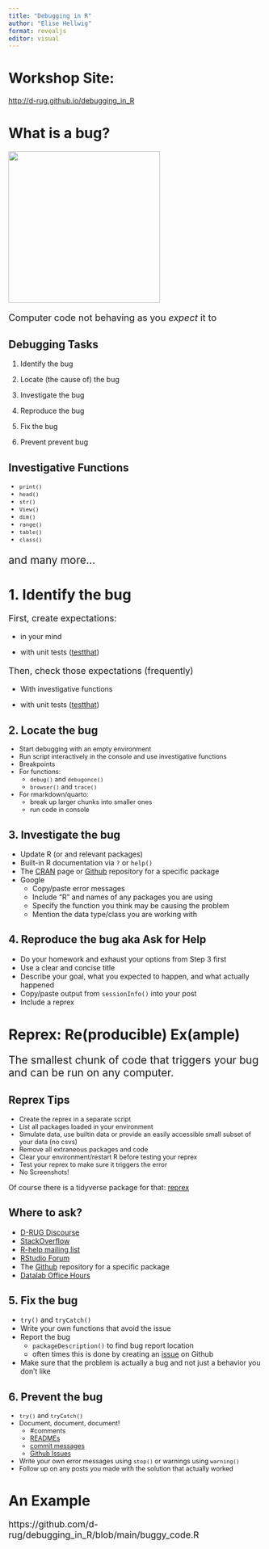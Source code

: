 ```yaml
---
title: "Debugging in R"
author: "Elise Hellwig"
format: revealjs
editor: visual
---
```


# Workshop Site:

<http://d-rug.github.io/debugging_in_R>

# What is a bug?

![](images/computer-bug.jpg){fig-alt="moth taped to notebook page with caption \"first case of bug being found\"" width="300"}


::: {style="font-size: 130%;"}

Computer code not behaving as you *expect* it to
:::

## Debugging Tasks

1.  Identify the bug

2.  Locate (the cause of) the bug

3.  Investigate the bug

4.  Reproduce the bug

5.  Fix the bug

6.  Prevent prevent bug

## Investigative Functions

::: {style="font-size: 90%;"}
-   `print()`
-   `head()`
-   `str()`
-   `View()`
-   `dim()`
-   `range()`
-   `table()`
-   `class()`
:::

::: {style="font-size: 150%;"}
and many more...
:::

# 1. Identify the bug

::: {style="font-size: 125%;"}
First, create expectations:
:::

-   in your mind

-   with unit tests ([testthat](https://testthat.r-lib.org/))

::: {style="font-size: 125%;"}
Then, check those expectations (frequently)
:::

-   With investigative functions

-   with unit tests ([testthat](https://testthat.r-lib.org/))

## 2. Locate the bug

::: {style="font-size: 90%;"}
-   Start debugging with an empty environment
-   Run script interactively in the console and use investigative functions
-   Breakpoints
-   For functions:
    -   `debug()` and `debugonce()`
    -   `browser()` and `trace()`
-   For rmarkdown/quarto:
    -   break up larger chunks into smaller ones
    -   run code in console
:::

## 3. Investigate the bug

-   Update R (or and relevant packages)
-   Built-in R documentation via `?` or `help()`
-   The [CRAN](https://cran.r-project.org/) page or [Github](https://github.com/) repository for a specific package
-   Google
    -   Copy/paste error messages
    -   Include "R" and names of any packages you are using
    -   Specify the function you think may be causing the problem
    -   Mention the data type/class you are working with

## 4. Reproduce the bug aka Ask for Help

-   Do your homework and exhaust your options from Step 3 first
-   Use a clear and concise title
-   Describe your goal, what you expected to happen, and what actually happened
-   Copy/paste output from `sessionInfo()` into your post
-   Include a reprex

# Reprex: Re(producible) Ex(ample)

::: {style="font-size: 150%;"}
The smallest chunk of code that triggers your bug and can be run on any computer.
:::

## Reprex Tips

::: {style="font-size: 90%;"}
-   Create the reprex in a separate script
-   List all packages loaded in your environment
-   Simulate data, use builtin data or provide an easily accessible small subset of your data (no csvs)
-   Remove all extraneous packages and code
-   Clear your environment/restart R before testing your reprex
-   Test your reprex to make sure it triggers the error
-   No Screenshots!
:::

Of course there is a tidyverse package for that: [reprex](https://reprex.tidyverse.org/)

## Where to ask?

-   [D-RUG Discourse](https://d-rug.discourse.group/top?period=all)
-   [StackOverflow](https://stackoverflow.com/questions/tagged/r)
-   [R-help mailing list](https://stat.ethz.ch/mailman/listinfo/r-help)
-   [RStudio Forum](https://community.rstudio.com/)
-   The [Github](https://github.com/) repository for a specific package
-   [Datalab Office Hours](https://datalab.ucdavis.edu/office-hours/)

## 5. Fix the bug

-   `try()` and `tryCatch()`
-   Write your own functions that avoid the issue
-   Report the bug
    -   `packageDescription()` to find bug report location
    -   often times this is done by creating an [issue](https://ucdavisdatalab.github.io/workshop_git_for_teams/opening-issues-and-making-changes.html) on Github
-   Make sure that the problem is actually a bug and not just a behavior you don't like

## 6. Prevent the bug

::: {style="font-size: 90%;"}
-   `try()` and `tryCatch()`
-   Document, document, document!
    -   #comments
    -   [READMEs](https://ucdavisdatalab.github.io/workshop_how-to-data-documentation/)
    -   [commit messages](https://ucdavisdatalab.github.io/workshop_introduction_to_version_control/creating-your-first-repo.html#save-stage-commit)
    -   [Github Issues](https://ucdavisdatalab.github.io/workshop_git_for_teams/opening-issues-and-making-changes.html)
-   Write your own error messages using `stop()` or warnings using `warning()`
-   Follow up on any posts you made with the solution that actually worked
:::

# An Example

::: {style="font-size: 125%;"}
https://github.com/d-rug/debugging_in_R/blob/main/buggy_code.R
:::
